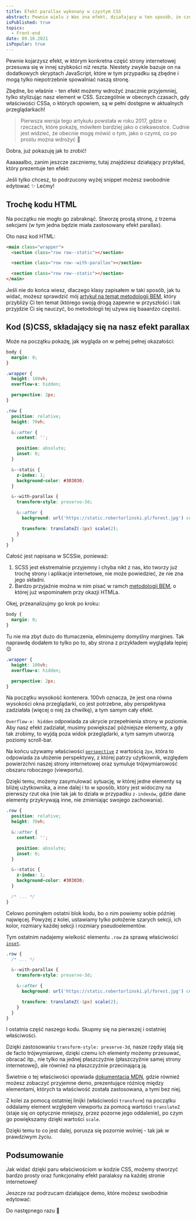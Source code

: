 ```yaml
---
title: Efekt parallax wykonany w czystym CSS
abstract: Pewnie wielu z Was zna efekt, działający w ten sposób, że część witryny przesuwa się inaczej niż reszta - parallax. Dzisiaj stworzymy go w samym CSS!
isPublished: true
topics:
  - Front-end
date: 09.10.2021
isPopular: true
---
```


Pewnie kojarzysz efekt, w którym konkretna część strony internetowej przesuwa się w innej szybkości niż reszta. Niestety zwykle bazuje on na dodatkowych skryptach JavaScript, które w tym przypadku są zbędne i mogą tylko niepotrzebnie spowalniać naszą stronę.

Zbędne, bo właśnie - ten efekt możemy wdrożyć znacznie przyjemniej, tylko stylizując nasz element w CSS. Szczególnie w obecnych czasach, gdy właściwości CSSa, o których opowiem, są w pełni dostępne w aktualnych przeglądarkach!

> Pierwsza wersja tego artykułu powstała w roku 2017, gdzie o rzeczach, które pokażę, mówiłem bardziej jako o ciekawostce. Cudnie jest widzieć, że obecnie mogę mówić o tym, jako o czymś, co po prostu można wdrożyć 🥳

Dobra, już pokazuję jak to zrobić!

Aaaaaalbo, zanim jeszcze zaczniemy, tutaj znajdziesz działający przykład, który prezentuje ten efekt:


<CodePenIframe id="YzxzzJN" title="Efekt parallax w samym CSS" />

Jeśli tylko chcesz, to podrzucony wyżej snippet możesz swobodnie edytować ✨ Lećmy!

## Trochę kodu HTML

Na początku nie mogło go zabraknąć. Stworzę prostą stronę, z trzema sekcjami (w tym jedna będzie miała zastosowany efekt parallax).

Oto nasz kod HTML:

```html
<main class="wrapper">
  <section class="row row--static"></section>

  <section class="row row--with-parallax"></section>

  <section class="row row--static"></section>
</main>
```

Jeśli nie do końca wiesz, dlaczego klasy zapisałem w taki sposób, jak tu widać, możesz sprawdzić mój [artykuł na temat metodologii BEM](/metodologia-bem), który przybliży Ci ten temat (którego swoją drogą zapewne w przyszłości i tak przyjdzie Ci się nauczyć, bo metodologii tej używa się baaardzo często).

## Kod (S)CSS, składający się na nasz efekt parallax

Może na początku pokażę, jak wygląda on w pełnej pełnej okazałości:

```scss
body {
  margin: 0;
}

.wrapper {
  height: 100vh;
  overflow-x: hidden;

  perspective: 2px;
}

.row {
  position: relative;
  height: 70vh;

  &::after {
    content: '';

    position: absolute;
    inset: 0;
  }

  &--static {
    z-index: 1;
    background-color: #303030;
  }

  &--with-parallax {
    transform-style: preserve-3d;

    &::after {
      background: url('https://static.robertorlinski.pl/forest.jpg') center;

      transform: translateZ(-1px) scale(2);
    }
  }
}
```

Całość jest napisana w SCSSie, ponieważ:

1. SCSS jest ekstremalnie przyjemny i chyba nikt z nas, kto tworzy już trochę strony i aplikacje internetowe, nie może powiedzieć, że nie zna jego składni.
2. Bardzo przyjaźnie można w nim pisać w ramch [metodologii BEM](../metodologia-bem), o której już wspominałem przy okazji HTMLa.

Okej, przeanalizujmy go krok po kroku:

```scss
body {
  margin: 0;
}
```

Tu nie ma zbyt dużo do tłumaczenia, eliminujemy domyślny margines. Tak naprawdę dodałem to tylko po to, aby strona z przykładem wyglądała lepiej 😌

```scss
.wrapper {
  height: 100vh;
  overflow-x: hidden;

  perspective: 2px;
}
```

Na początku wysokość kontenera. 100vh oznacza, że jest ona równa wysokości okna przeglądarki, co jest potrzebne, aby perspektywa zadziałała (więcej o niej za chwilkę), a tym samym cały efekt.

`Overflow-x: hidden` odpowiada za ukrycie przepełnienia strony w poziomie. Aby nasz efekt zadziałał, musimy powiększać późniejsze elementy, a gdy tak zrobimy, to wyjdą poza widok przeglądarki, a tym samym utworzą poziomy scroll-bar.

Na końcu używamy właściwości [`perspective`](https://developer.mozilla.org/en-US/docs/Web/CSS/perspective#Browser_compatibility) z wartością `2px`, która to odpowiada za ułożenie perspektywy, z której patrzy użytkownik, względem powierzchni naszej strony internetowej oraz symuluje trójwymiarowość obszaru roboczego (viewportu).

Dzięki temu, możemy zasymulować sytuację, w której jedne elementy są bliżej użytkownika, a inne dalej i to w sposób, który jest widoczny na pierwszy rzut oka (nie tak jak to działa w przypadku `z-indexów`, gdzie dane elementy przykrywają inne, nie zmieniając swojego zachowania).

```scss
.row {
  position: relative;
  height: 70vh;

  &::after {
    content: '';

    position: absolute;
    inset: 0;
  }

  &--static {
    z-index: 1;
    background-color: #303030;
  }

  /* ... */
}
```

Celowo pominąłem ostatni blok kodu, bo o nim powiemy sobie później najwięcej. Powyżej z kolei, ustawiamy tylko położenie szarych sekcji, ich kolor, rozmiary każdej sekcji i rozmiary pseudoelementów.

Tym ostatnim nadajemy wielkość elementu `.row` za sprawą właściwości [`inset`](https://developer.mozilla.org/en-US/docs/Web/CSS/inset).

```scss
.row {
  /* ... */

  &--with-parallax {
    transform-style: preserve-3d;

    &::after {
      background: url('https://static.robertorlinski.pl/forest.jpg') center;

      transform: translateZ(-1px) scale(2);
    }
  }
}
```

I ostatnia część naszego kodu. Skupmy się na pierwszej i ostatniej właściwości.

Dzięki zastosowaniu `transform-style: preserve-3d`, nasze rzędy stają się de facto trójwymiarowe, dzięki czemu ich elementy możemy przesuwać, obracać itp., nie tylko na jednej płaszczyźnie (płaszczyźnie samej strony internetowej), ale również na płaszczyźnie przecinającą ją.

Świetnie o tej właściwości opowiada [dokumentacja MDN](https://developer.mozilla.org/en-US/docs/Web/CSS/transform-style), gdzie również możesz zobaczyć przyjemne demo, prezentujące różnicę między elementami, których ta właściwość została zastosowana, a tymi bez niej.

Z kolei za pomocą ostatniej linijki (właściwości `transform`) na początku oddalamy element względem viewportu za pomocą wartości `translateZ` (staje się on optycznie mniejszy, przez pozorne jego oddalenie), po czym go powiększamy dzięki wartości `scale`.

Dzięki temu to co jest dalej, porusza się pozornie wolniej - tak jak w prawdziwym życiu.

## Podsumowanie

Jak widać dzięki paru właściwościom w kodzie CSS, możemy stworzyć bardzo prosty oraz funkcjonalny efekt paralaksy na każdej stronie internetowej!

Jeszcze raz podrzucam działające demo, które możesz swobodnie edytować:

<CodePenIframe id="YzxzzJN" title="Efekt parallax w samym CSS" />

Do następnego razu 🎉
